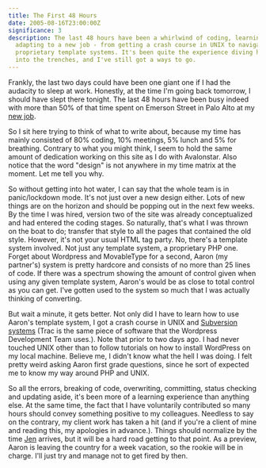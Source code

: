 ```yaml
---
title: The First 48 Hours
date: 2005-08-16T23:00:00Z
significance: 3
description: The last 48 hours have been a whirlwind of coding, learning and
  adapting to a new job - from getting a crash course in UNIX to navigating
  proprietary template systems. It's been quite the experience diving headfirst
  into the trenches, and I've still got a ways to go.
---
```


Frankly, the last two days could have been one giant one if I had the audacity to sleep at work. Honestly, at the time I'm going back tomorrow, I should have slept there tonight. The last 48 hours have been busy indeed with more than 50% of that time spent on Emerson Street in Palo Alto at my [new job][1].

So I sit here trying to think of what to write about, because my time has mainly consisted of 80% coding, 10% meetings, 5% lunch and 5% for breathing. Contrary to what you might think, I seem to hold the same amount of dedication working on this site as I do with Avalonstar. Also notice that the word "design" is not anywhere in my time matrix at the moment. Let me tell you why.

So without getting into hot water, I can say that the whole team is in panic/lockdown mode. It's not just over a new design either. Lots of new things are on the horizon and should be popping out in the next few weeks. By the time I was hired, version two of the site was already conceptualized and had entered the coding stages. So naturally, that's what I was thrown on the boat to do; transfer that style to all the pages that contained the old style. However, it's not your usual HTML tag party. No, there's a template system involved. Not just any template system, a proprietary PHP one. Forget about Wordpress and MovableType for a second, Aaron (my partner's) system is pretty hardcore and consists of no more than 25 lines of code. If there was a spectrum showing the amount of control given when using any given template system, Aaron's would be as close to total control as you can get. I've gotten used to the system so much that I was actually thinking of converting.

But wait a minute, it gets better. Not only did I have to learn how to use Aaron's template system, I got a crash course in UNIX and [Subversion systems][2] (Trac is the same piece of software that the Wordpress Development Team uses.). Note that prior to two days ago. I had never touched UNIX other than to follow tutorials on how to install WordPress on my local machine. Believe me, I didn't know what the hell I was doing. I felt pretty weird asking Aaron first grade questions, since he sort of expected me to know my way around PHP and UNIX.

So all the errors, breaking of code, overwriting, committing, status checking and updating aside, it's been more of a learning experience than anything else. At the same time, the fact that I have voluntarily contributed so many hours should convey something positive to my colleagues. Needless to say on the contrary, my client work has taken a hit (and if you're a client of mine and reading this, my apologies in advance.). Things should normalize by the time [Jen][3] arrives, but it will be a hard road getting to that point. As a preview, Aaron is leaving the country for a week vacation, so the rookie will be in charge. I'll just try and manage not to get fired by then.

[1]: http://www.facebook.com/
[2]: http://www.edgewall.com/trac/
[3]: http://www.livejournal.com/users/moon_of_ice/
